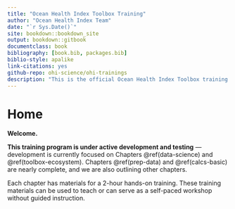 ```yaml
--- 
title: "Ocean Health Index Toolbox Training"
author: "Ocean Health Index Team"
date: "`r Sys.Date()`"
site: bookdown::bookdown_site
output: bookdown::gitbook
documentclass: book
bibliography: [book.bib, packages.bib]
biblio-style: apalike
link-citations: yes
github-repo: ohi-science/ohi-trainings
description: "This is the official Ocean Health Index Toolbox training."
---
```


# Home {#home}

**Welcome.**   

**This training program is under active development and testing** — development is currently focused on Chapters \@ref(data-science) and \@ref(toolbox-ecosystem). Chapters \@ref(prep-data) and \@ref(calcs-basic) are nearly complete, and we are also outlining other chapters.


Each chapter has materials for a 2-hour hands-on training. These training materials can be used to teach or can serve as a self-paced workshop without guided instruction. 


<!---
TODO, including: 

- first X chapters are overview of the workflow, independent from Toolbox
- next X chapters are Tbx specific

TODO @jules32: citation information --->
